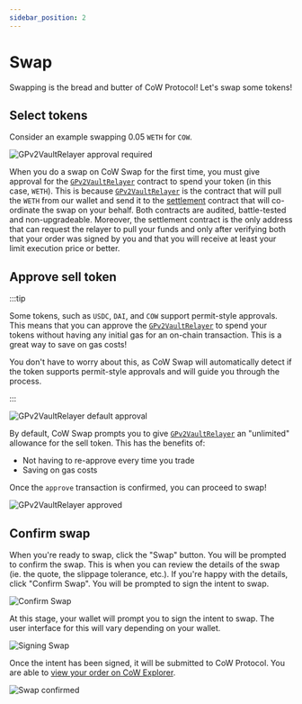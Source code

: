 ```yaml
---
sidebar_position: 2
---
```



# Swap

Swapping is the bread and butter of CoW Protocol! Let's swap some tokens!

## Select tokens

Consider an example swapping 0.05 `WETH` for `COW`.

![GPv2VaultRelayer approval required](/img/cowswap/swap_need_approval.png)

When you do a swap on CoW Swap for the first time, you must give approval for the [`GPv2VaultRelayer`](/cow-protocol/reference/contracts/core#gpv2vaultrelayer) contract to spend your token (in this case, `WETH`). 
This is because [`GPv2VaultRelayer`](/cow-protocol/reference/contracts/core#gpv2vaultrelayer) is the contract that will pull the `WETH` from our wallet and send it to the [settlement](/cow-protocol/reference/contracts/core#gpv2settlement) contract that will co-ordinate the swap on your behalf.
Both contracts are audited, battle-tested and non-upgradeable.
Moreover, the settlement contract is the only address that can request the relayer to pull your funds and only after verifying both that your order was signed by you and that you will receive at least your limit execution price or better. 

## Approve sell token

:::tip

Some tokens, such as `USDC`, `DAI`, and `COW` support permit-style approvals. This means that you can approve the [`GPv2VaultRelayer`](/cow-protocol/reference/contracts/core#gpv2vaultrelayer) to spend your tokens without having any initial gas for an on-chain transaction. This is a great way to save on gas costs!

You don't have to worry about this, as CoW Swap will automatically detect if the token supports permit-style approvals and will guide you through the process.

:::

![GPv2VaultRelayer default approval](/img/cowswap/swap_approval_default.png)

By default, CoW Swap prompts you to give [`GPv2VaultRelayer`](/cow-protocol/reference/contracts/core#gpv2vaultrelayer) an "unlimited" allowance for the sell token.
This has the benefits of:

- Not having to re-approve every time you trade
- Saving on gas costs

<TokenApprovalWarning token="WETH" spender="GPv2VaultRelayer" />

Once the `approve` transaction is confirmed, you can proceed to swap!

![GPv2VaultRelayer approved](/img/cowswap/swap_approved.png)

## Confirm swap

When you're ready to swap, click the "Swap" button. You will be prompted to confirm the swap. This is when you can review the details of the swap (ie. the quote, the slippage tolerance, etc.). If you're happy with the details, click "Confirm Swap". You will be prompted to sign the intent to swap.

<ReceiverAndIntentWarning />

![Confirm Swap](/img/cowswap/swap_confirm.png)

At this stage, your wallet will prompt you to sign the intent to swap. The user interface for this will vary depending on your wallet.

![Signing Swap](/img/cowswap/swap_signing.png)

Once the intent has been signed, it will be submitted to CoW Protocol.
You are able to [view your order on CoW Explorer](/cow-protocol/tutorials/cow-explorer).

![Swap confirmed](/img/cowswap/swap_confirmed.png)
